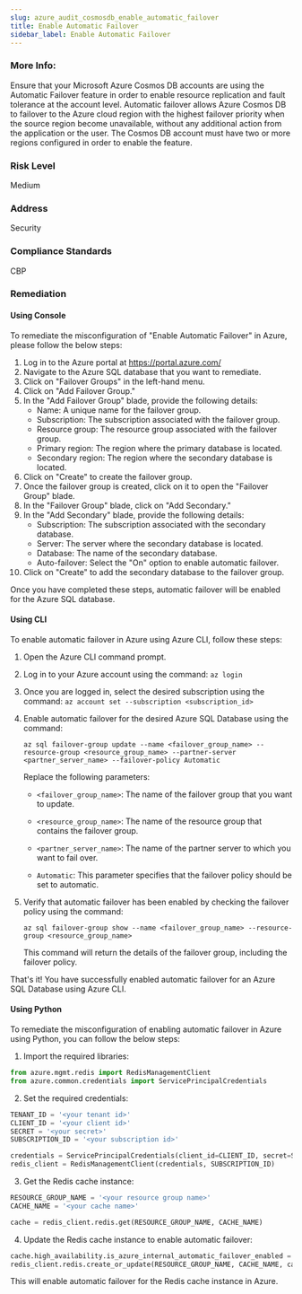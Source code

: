 ```yaml
---
slug: azure_audit_cosmosdb_enable_automatic_failover
title: Enable Automatic Failover
sidebar_label: Enable Automatic Failover
---
```


### More Info:

Ensure that your Microsoft Azure Cosmos DB accounts are using the Automatic Failover feature in order to enable resource replication and fault tolerance at the account level. Automatic failover allows Azure Cosmos DB to failover to the Azure cloud region with the highest failover priority when the source region become unavailable, without any additional action from the application or the user. The Cosmos DB account must have two or more regions configured in order to enable the feature.

### Risk Level

Medium

### Address

Security

### Compliance Standards

CBP
### Remediation

#### Using Console

To remediate the misconfiguration of "Enable Automatic Failover" in Azure, please follow the below steps:

1. Log in to the Azure portal at https://portal.azure.com/
2. Navigate to the Azure SQL database that you want to remediate.
3. Click on "Failover Groups" in the left-hand menu.
4. Click on "Add Failover Group."
5. In the "Add Failover Group" blade, provide the following details:
   - Name: A unique name for the failover group.
   - Subscription: The subscription associated with the failover group.
   - Resource group: The resource group associated with the failover group.
   - Primary region: The region where the primary database is located.
   - Secondary region: The region where the secondary database is located.
6. Click on "Create" to create the failover group.
7. Once the failover group is created, click on it to open the "Failover Group" blade.
8. In the "Failover Group" blade, click on "Add Secondary."
9. In the "Add Secondary" blade, provide the following details:
   - Subscription: The subscription associated with the secondary database.
   - Server: The server where the secondary database is located.
   - Database: The name of the secondary database.
   - Auto-failover: Select the "On" option to enable automatic failover.
10. Click on "Create" to add the secondary database to the failover group.

Once you have completed these steps, automatic failover will be enabled for the Azure SQL database.

#### Using CLI

To enable automatic failover in Azure using Azure CLI, follow these steps:

1. Open the Azure CLI command prompt.

2. Log in to your Azure account using the command: `az login`

3. Once you are logged in, select the desired subscription using the command: `az account set --subscription <subscription_id>`

4. Enable automatic failover for the desired Azure SQL Database using the command: 

   `az sql failover-group update --name <failover_group_name> --resource-group <resource_group_name> --partner-server <partner_server_name> --failover-policy Automatic`

   Replace the following parameters:
   
   - `<failover_group_name>`: The name of the failover group that you want to update.
   
   - `<resource_group_name>`: The name of the resource group that contains the failover group.
   
   - `<partner_server_name>`: The name of the partner server to which you want to fail over.
   
   - `Automatic`: This parameter specifies that the failover policy should be set to automatic.

5. Verify that automatic failover has been enabled by checking the failover policy using the command: 

   `az sql failover-group show --name <failover_group_name> --resource-group <resource_group_name>`

   This command will return the details of the failover group, including the failover policy.

That's it! You have successfully enabled automatic failover for an Azure SQL Database using Azure CLI.

#### Using Python

To remediate the misconfiguration of enabling automatic failover in Azure using Python, you can follow the below steps:

1. Import the required libraries:

```python
from azure.mgmt.redis import RedisManagementClient
from azure.common.credentials import ServicePrincipalCredentials
```

2. Set the required credentials:

```python
TENANT_ID = '<your tenant id>'
CLIENT_ID = '<your client id>'
SECRET = '<your secret>'
SUBSCRIPTION_ID = '<your subscription id>'

credentials = ServicePrincipalCredentials(client_id=CLIENT_ID, secret=SECRET, tenant=TENANT_ID)
redis_client = RedisManagementClient(credentials, SUBSCRIPTION_ID)
```

3. Get the Redis cache instance:

```python
RESOURCE_GROUP_NAME = '<your resource group name>'
CACHE_NAME = '<your cache name>'

cache = redis_client.redis.get(RESOURCE_GROUP_NAME, CACHE_NAME)
```

4. Update the Redis cache instance to enable automatic failover:

```python
cache.high_availability.is_azure_internal_automatic_failover_enabled = True
redis_client.redis.create_or_update(RESOURCE_GROUP_NAME, CACHE_NAME, cache)
```

This will enable automatic failover for the Redis cache instance in Azure.



